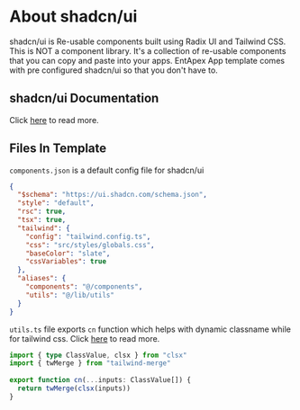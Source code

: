 # About shadcn/ui

shadcn/ui is Re-usable components built using Radix UI and Tailwind CSS. This is NOT a component library. It's a collection of re-usable components that you can copy and paste into your apps. EntApex App template comes with pre configured shadcn/ui so that you don't have to.

## shadcn/ui Documentation

Click [here](https://ui.shadcn.com/docs) to read more.

## Files In Template

`components.json` is a default config file for shadcn/ui

```json filename="components.json" copy
{
  "$schema": "https://ui.shadcn.com/schema.json",
  "style": "default",
  "rsc": true,
  "tsx": true,
  "tailwind": {
    "config": "tailwind.config.ts",
    "css": "src/styles/globals.css",
    "baseColor": "slate",
    "cssVariables": true
  },
  "aliases": {
    "components": "@/components",
    "utils": "@/lib/utils"
  }
}
```

`utils.ts` file exports `cn` function which helps with dynamic classname while for tailwind css.
Click [here](https://github.com/lukeed/clsx) to read more.

```ts filename="src/lib/utils.ts" copy
import { type ClassValue, clsx } from "clsx"
import { twMerge } from "tailwind-merge"
 
export function cn(...inputs: ClassValue[]) {
  return twMerge(clsx(inputs))
}
```